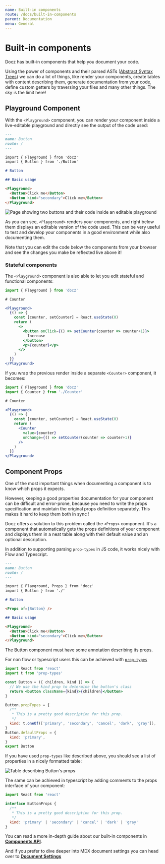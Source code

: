 ```yaml
---
name: Built-in components
route: /docs/built-in-components
parent: Documentation
menu: General
---
```


# Built-in components

Docz has built-in components that help you document your code. 

Using the power of components and their parsed ASTs ([Abstract Syntax Trees](https://en.wikipedia.org/wiki/Abstract_syntax_tree)) 
we can do a lot of things, like render your components, create tables with content describing them, generate documentation from your code, define custom getters by traversing your files and many other things.
The sky is the limit here!

## Playground Component

With the `<Playground>` component, you can render your component inside a live-editable playground and directly see the output of the code used:

```markdown
---
name: Button
route: /
---

import { Playground } from 'docz'
import { Button } from './Button'

# Button

## Basic usage

<Playground>
  <Button>Click me</Button>
  <Button kind="secondary">Click me</Button>
</Playground>
```

![Page showing two buttons and their code inside an editable playground](https://cdn-std.dprcdn.net/files/acc_649651/hrRpoR)

As you can see, `<Playground>` renders your components, and right below them displays an editable version of the code used.
This can be very useful to test and develop your components in a good environment while also documenting them. 

Note that you can edit the code below the components from your browser and see the changes you make be reflected live above it!

### Stateful components

The `<Playground>` component is also able to let you edit stateful and functional components:

```jsx
import { Playground } from 'docz'

# Counter

<Playground>
  {() => {
    const [counter, setCounter] = React.useState(0)
    return (
      <>
        <button onClick={() => setCounter(counter => counter+1)}>
          Increase
        </button>
        <p>{counter}</p>
      </>
    )
  }}
</Playground>
```

If you wrap the previous render inside a separate `<Counter>` component, it becomes:

```jsx
import { Playground } from 'docz'
import { Counter } from './Counter'

# Counter

<Playground>
  {() => {
    const [counter, setCounter] = React.useState(0)
    return (
      <Counter
        value={counter}
        onChange={() => setCounter(counter => counter+1)}
      />
    )
  }}
</Playground>
```

## Component Props

One of the most important things when documenting a component is to know which props it expects.

However, keeping a good properties documentation for your component can be difficult and error-prone, because you need to write
the props specification and maintain the original props definition separately. This makes it hard to keep them both in sync !

Docz offers a solution to this problem called the `<Props>` component. It's a component that automatically gets the
props definitions of your component and displays them in a neat table along with their default value and an optional description.

In addition to supporting parsing `prop-types` in JS code, it works nicely with Flow and Typescript.

```markdown
---
name: Button
route: /
---

import { Playground, Props } from 'docz'
import { Button } from './'

# Button

<Props of={Button} />

## Basic usage

<Playground>
  <Button>Click me</Button>
  <Button kind="secondary">Click me</Button>
</Playground>
```

The Button component must have some annotation describing its props. 

For non flow or typescript users this can be achieved with [`prop-types`](https://www.npmjs.com/package/prop-types)

```jsx
import React from 'react'
import t from 'prop-types'

const Button = ({ children, kind }) => {
  // We use the kind prop to determine the button's class
  return <button className={kind}>{children}</button>
}

Button.propTypes = {
  /**
   * This is a pretty good description for this prop.
   */
  kind: t.oneOf(['primary', 'secondary', 'cancel', 'dark', 'gray']),
}
Button.defaultProps = {
  kind: 'primary',
}
export Button
```

If you have used `prop-types` like described above, you should see a list of properties in a nicely formatted table:

![Table describing Button's props ](https://cdn-std.dprcdn.net/files/acc_649651/KEm5mH)

The same can be achieved in typescript by adding comments to the props interface of your component:

```jsx
import React from 'react'

interface ButtonProps {
  /**
   * This is a pretty good description for this prop.
   */
  kind: 'primary' | 'secondary' | 'cancel' | 'dark' | 'gray'
}
```

You can read a more in-depth guide about our built-in components in [**Components API**](/docs/components-api). 

And if you prefer to dive deeper into MDX document settings you can head over to [**Document Settings**](/docs/document-settings)
